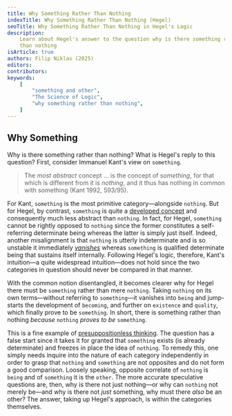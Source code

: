 ```yaml
---
title: Why Something Rather Than Nothing
indexTitle: Why Something Rather Than Nothing (Hegel)
seoTitle: Why Something Rather Than Nothing in Hegel's Logic
description:
    Learn about Hegel's answer to the question why is there something rather
    than nothing
isArticle: true
authors: Filip Niklas (2025)
editors:
contributors:
keywords:
    [
        "something and other",
        "The Science of Logic",
        "why something rather than nothing",
    ]
---
```


## Why Something

Why is there something rather than nothing? What is Hegel's reply to this
question? First, consider Immanuel Kant's view on `something`.

> The _most abstract_ concept ... is the concept of _something_, for that which
> is different from it is _nothing_, and it thus has nothing in common with
> something (Kant 1992, 593/95).

For Kant, `something` is the most primitive category&mdash;alongside `nothing`.
But for Hegel, by contrast, `something` is quite a
[developed concept](/articles/hegel/reference/something/development) and
consequently much less abstract than `nothing`. In fact, for Hegel, `something`
cannot be rightly opposed to `nothing` since the former constitutes a
self-referring determinate being whereas the latter is simply just itself.
Indeed, another misalignment is that `nothing` is utterly indeterminate and is
so unstable it immediately
[_vanishes_](/articles/hegel/reference/nothing/development) whereas `something`
is qualified determinate being that sustains itself internally. Following
Hegel's logic, therefore, Kant's intuition&mdash;a quite widespread
intuition&mdash;does not hold since the two categories in question should never
be compared in that manner.

With the common notion disentangled, it becomes clearer why for Hegel there must
be `something` rather than mere `nothing`. Taking `nothing` on its own
terms&mdash;without referring to `something`&mdash;it vanishes into `being` and
jump-starts the development of `becoming`, and further on `existence` and
`quality`, which finally prove to be `something`. In short, there is something
rather than nothing _because_ `nothing` _proves to be_ `something`.

This is a fine example of
[presuppositionless thinking](/articles/hegel/guides/presuppositionless-thinking).
The question has a false start since it takes it for granted that `something`
exists (is already determinate) and freezes in place the idea of `nothing`. To
remedy this, one simply needs inquire into the nature of each category
independently in order to grasp that `nothing` and `something` are not opposites
and do not form a good comparison. Loosely speaking, opposite correlate of
`nothing` is `being` and of `something` it is the `other`. The more accurate
speculative questions are, then, why is there not just nothing&mdash;or why can
`nothing` not merely be&mdash;and why is there not _just_ something, why must
there _also_ be an other? The answer, taking up Hegel's approach, is within the
categories themselves.
